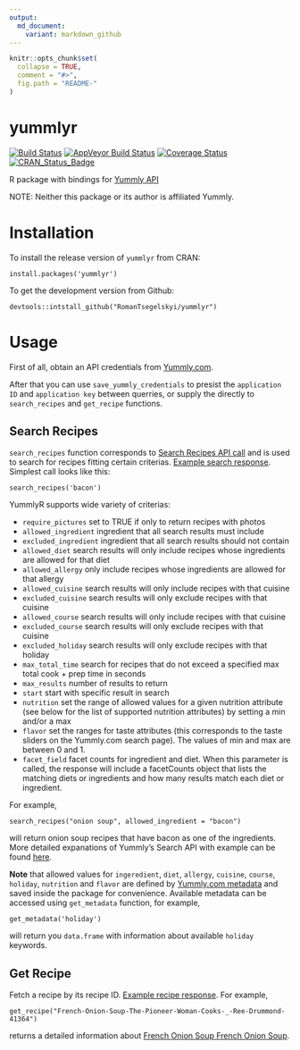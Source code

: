 ```yaml
---
output:
  md_document:
    variant: markdown_github
---
```


<!-- README.md is generated from README.Rmd. Please edit that file -->

```r
knitr::opts_chunk$set(
  collapse = TRUE,
  comment = "#>",
  fig.path = "README-"
)
```

yummlyr
=====

[![Build Status](https://travis-ci.org/RomanTsegelskyi/yummlyr.svg?branch=master)](https://travis-ci.org/RomanTsegelskyi/yummlyr)
[![AppVeyor Build Status](https://ci.appveyor.com/api/projects/status/github/RomanTsegelskyi/yummlyr?branch=master&svg=true)](https://ci.appveyor.com/project/RomanTsegelskyi/yummlyr)
[![Coverage Status](http://codecov.io/github/RomanTsegelskyi/yummlyr/coverage.svg?branch=master)](http://codecov.io/github/RomanTsegelskyi/yummlyr?branch=master)
[![CRAN_Status_Badge](http://www.r-pkg.org/badges/version/yummlyr)](http://cran.r-project.org/package=yummlyr)

R package with bindings for [Yummly API](developer.yummly.com)

NOTE: Neither this package or its author is affiliated Yummly.

Installation
============

To install the release version of `yummlyr` from CRAN:

```
install.packages('yummlyr')
```

To get the development version from Github:

```
devtools::intstall_github("RomanTsegelskyi/yummlyr")
```

Usage
=====

First of all, obtain an API credentials from [Yummly.com](https://developer.yummly.com/).

After that you can use `save_yummly_credentials` to presist the `application ID` and `application key` between querries, or supply the directly to `search_recipes` and `get_recipe` functions.

Search Recipes
--------------

`search_recipes` function corresponds to [Search Recipes API call](https://developer.yummly.com/documentation#) and is used to search for recipes fitting certain criterias. [Example search response](https://developer.yummly.com/wiki/search-recipes-response-sample). Simplest call looks like this:

```
search_recipes('bacon')
```

YummlyR supports wide variety of criterias:

* `require_pictures` set to TRUE if only to return recipes with photos
* `allowed_ingredient` ingredient that all search results must include
* `excluded_ingredient` ingredient that all search results should not contain
* `allowed_diet` search results will only include recipes whose ingredients are allowed for that diet
* `allowed_allergy` only include recipes whose ingredients are allowed for that allergy
* `allowed_cuisine` search results will only include recipes with that cuisine
* `excluded_cuisine` search results will only exclude recipes with that cuisine
* `allowed_course` search results will only include recipes with that cuisine
* `excluded_course` search results will only exclude recipes with that cuisine
* `excluded_holiday` search results will only exclude recipes with that holiday
* `max_total_time` search for recipes that do not exceed a specified max total cook + prep time in seconds
* `max_results` number of results to return
* `start` start with specific result in search
* `nutrition` set the range of allowed values for a given nutrition attribute (see below for the list of supported nutrition attributes) by setting a min and/or a max
* `flavor` set the ranges for taste attributes (this corresponds to the taste sliders on the Yummly.com search page). The values of min and max are between 0 and 1.
* `facet_field` facet counts for ingredient and diet. When this parameter is called, the response will include a facetCounts object that lists the matching diets or ingredients and how many results match each diet or ingredient.

For example, 

```
search_recipes("onion soup", allowed_ingredient = "bacon")
```

will return onion soup recipes that have bacon as one of the ingredients. More detailed expanations of Yummly's Search API with example can be found [here](https://developer.yummly.com/documentation#).

**Note** that allowed values for `ingeredient`, `diet`, `allergy`, `cuisine`, `course`, `holiday`, `nutrition` and `flavor` are defined by [Yummly.com metadata](https://developer.yummly.com/documentation#Metadata) and saved inside the package for convenience. Available metadata can be accessed using `get_metadata` function, for example,

```
get_metadata('holiday')
```

will return you `data.frame` with information about available `holiday` keywords.


Get Recipe
-------

Fetch a recipe by its recipe ID. [Example recipe response](https://developer.yummly.com/wiki/get-recipe-response-sample). For example, 

```
get_recipe("French-Onion-Soup-The-Pioneer-Woman-Cooks-_-Ree-Drummond-41364")
```

returns a detailed information about [French Onion Soup
French Onion Soup](http://www.yummly.com/recipe/French-Onion-Soup-1332461).
